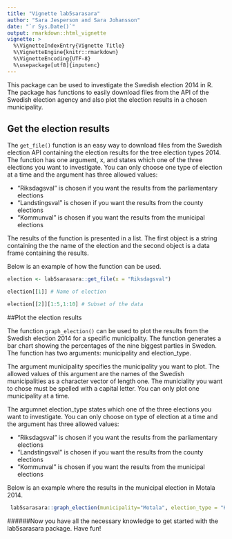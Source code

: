 ```yaml
---
title: "Vignette lab5sarasara"
author: "Sara Jesperson and Sara Johansson"
date: "`r Sys.Date()`"
output: rmarkdown::html_vignette
vignette: >
  %\VignetteIndexEntry{Vignette Title}
  %\VignetteEngine{knitr::rmarkdown}
  %\VignetteEncoding{UTF-8}
  %\usepackage[utf8]{inputenc}
---
```


This package can be used to investigate the Swedish election 2014 in R. The package has functions to easily download files from the API of the Swedish election agency and also plot the election results in a chosen municipality.

## Get the election results

The `get_file()` function is an easy way to download files from the Swedish election API containing the election results for the tree election types 2014. The function has one argument, x, and states which one of the three elections you want to investigate. You can only choose one type of election at a time and the argument has three allowed values:
 
 * "Riksdagsval" is chosen if you want the results from the parliamentary elections
 * "Landstingsval" is chosen if you want the results from the county elections
 * "Kommunval" is chosen if you want the results from the municipal elections
 
The results of the function is presented in a list. The first object is a string containing the the name of the election and the second object is a data frame containing the results.
 
Below is an example of how the function can be used.

```r
election <- lab5sarasara::get_file(x = "Riksdagsval")

election[[1]] # Name of election

election[[2]][1:5,1:10] # Subset of the data

```


##Plot the election results

The function `graph_election()` can be used to plot the results from the Swedish election 2014 for a specific municipality. The function generates a bar chart showing the percentages of the nine biggest parties in Sweden. The function has two arguments: municipality and election_type.

The argument municipality specifies the municipality you want to plot. The allowed values of this argument  are the names of the Swedish municipalities as a character vector of length one. The municiality you want to chose must be spelled with a capital letter. You can only plot one municipality at a time.

The argumnet election_type states which one of the three elections you want to investigate. You can only choose on type of election at a time and the argument has three allowed values:

* "Riksdagsval" is chosen if you want the results from the parliamentary elections
* "Landstingsval" is chosen if you want the results from the county elections
* "Kommunval" is chosen if you want the results from the municipal elections

Below is an example where the results in the municipal election in Motala 2014.

```r
 lab5sarasara::graph_election(municipality="Motala", election_type = "Kommunval")
```

######Now you have all the necessary knowledge to get started with the lab5sarasara package. Have fun!
